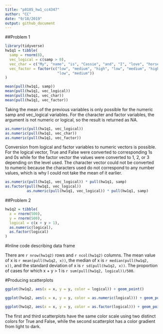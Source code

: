 ```yaml
---
title: "p8105_hw1_cc4347"
author: "CC"
date: "9/18/2019"
output: github_document
---
```



##Problem 1


```r
library(tidyverse)
hw1q1 = tibble(
  samp = rnorm(8),
  vec_logical = c(samp > 0),
  vec_char = c("My", "name", "is", "Cassie", "and", "I", "love", "horses"),
  vec_factor = factor(c("low", "medium", "high", "low", "medium", "high",
                        "low", "medium"))
)

mean(pull(hw1q1, samp))
mean(pull(hw1q1, vec_logical))
mean(pull(hw1q1, vec_char))
mean(pull(hw1q1, vec_factor))
```

Taking the mean of the previous variables is only possible for the numeric samp and vec_logical variables. For the character and factor variables, the argument is not numeric or logical, so the result is returned as NA.

```r
as.numeric(pull(hw1q1, vec_logical))
as.numeric(pull(hw1q1, vec_char))
as.numeric(pull(hw1q1, vec_factor))
```

Conversion from logical and factor variables to numeric vectors is possible. For the logical vector, True and False were converted to corresponding 1s and 0s while for the factor vector the values were converted to 1, 2, or 3 depending on the level used. The character vector could not be converted to numeric because the characters used do not correspond to any number values, which is why I could not take the mean of it earlier.

```r
as.numeric(pull(hw1q1, vec_logical)) * pull(hw1q1, samp)
as.factor(pull(hw1q1, vec_logical))
          as.numeric(pull(hw1q1, vec_logical)) * pull(hw1q1, samp)
```


##Problem 2


```r
hw1q2 = tibble(
  x = rnorm(500),
  y = rnorm(500),
  logical = c(x + y > 1),
  as.numeric(logical),
  as.factor(logical)
)
```

#Inline code describing data frame

There are `r nrow(hw1q2)` rows and `r ncol(hw1q2)` columns. The mean value of x is `r mean(pull(hw1q2, x))`, the median of x is `r median(pull(hw1q2, x))`, and the standard deviation of x is `r sd(pull(hw1q2, x))`. The proportion of cases for which x + y > 1 is `r sum(pull(hw1q2, logical))/500`.

#Producing scatterplots

```r
ggplot(hw1q2, aes(x = x, y = y, color = logical)) + geom_point()
```

```r
ggplot(hw1q2, aes(x = x, y = y, color = as.numeric(logical))) + geom_point()
```

```r
ggplot(hw1q2, aes(x = x, y = y, color = as.factor(logical))) + geom_point()
```

The first and third scatterplots have the same color scale using two distinct colors for True and False, while the second scatterplot has a color gradient from light to dark.